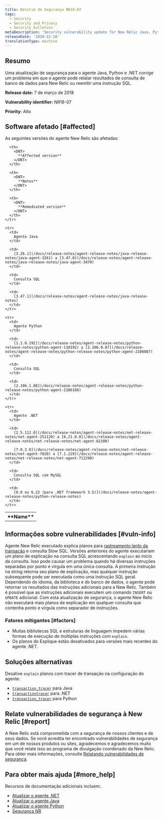```yaml
---
title: Boletim de Segurança NR18-07
tags:
  - Security
  - Security and Privacy
  - Security bulletins
metaDescription: 'Security vulnerability update for New Relic Java, Python, and .NET agents.'
releaseDate: '2020-12-10'
translationType: machine
---
```


## Resumo

Uma atualização de segurança para o agente Java, Python e .NET corrige um problema em que o agente pode relatar resultados de consulta de banco de dados para New Relic ou reemitir uma instrução SQL.

<DNT>**Release date:**</DNT> 7 de março de 2018

<DNT>**Vulnerability identifier:**</DNT> NR18-07

<DNT>**Priority:**</DNT> Alto

## Software afetado [#affected]

As seguintes versões do agente New Relic são afetadas:

<table>
  <tbody>
    <tr>
      <th>
        <DNT>
          **Name**
        </DNT>
      </th>

      <th>
        <DNT>
          **Affected version**
        </DNT>
      </th>

      <th>
        <DNT>
          **Notes**
        </DNT>
      </th>

      <th>
        <DNT>
          **Remediated version**
        </DNT>
      </th>
    </tr>

    <tr>
      <td>
        Agente Java
      </td>

      <td>
        [3.26.1](/docs/release-notes/agent-release-notes/java-release-notes/java-agent-3261) a [3.47.0](/docs/release-notes/agent-release-notes/java-release-notes/java-agent-3470)
      </td>

      <td>
        Consulta SQL
      </td>

      <td>
        [3.47.1](/docs/release-notes/agent-release-notes/java-release-notes)
      </td>
    </tr>

    <tr>
      <td>
        Agente Python
      </td>

      <td>
        [1.1.0.192](/docs/release-notes/agent-release-notes/python-release-notes/python-agent-110192) a [2.106.0.87](/docs/release-notes/agent-release-notes/python-release-notes/python-agent-2106087)
      </td>

      <td>
        Consulta SQL
      </td>

      <td>
        [2.106.1.88](/docs/release-notes/agent-release-notes/python-release-notes/python-agent-2106188)
      </td>
    </tr>

    <tr>
      <td>
        Agente .NET
      </td>

      <td>
        [2.5.112.0](/docs/release-notes/agent-release-notes/net-release-notes/net-agent-251120) a [6.21.0.0](/docs/release-notes/agent-release-notes/net-release-notes/net-agent-62100)

        [7.0.2.0](/docs/release-notes/agent-release-notes/net-release-notes/net-agent-7020) a [7.1.229](/docs/release-notes/agent-release-notes/net-release-notes/net-agent-712290)
      </td>

      <td>
        Consulta SQL com MySQL
      </td>

      <td>
        [8.0 ou 6.22 (para .NET framework 3.5)](/docs/release-notes/agent-release-notes/python-release-notes)
      </td>
    </tr>
  </tbody>
</table>

## Informações sobre vulnerabilidades [#vuln-info]

Agente New Relic executado explica planos para [rastreamento lento da transação](/docs/apm/applications-menu/monitoring/viewing-slow-query-details) e consulta Slow SQL. Versões anteriores do agente executariam um plano de explicação na consulta SQL acrescentando `explain` ao início da consulta. Isso pode causar um problema quando há diversas instruções separadas por ponto e vírgula em uma única consulta. A primeira instrução na string retorna seu plano de explicação, mas qualquer instrução subsequente pode ser executada como uma instrução SQL geral. Dependendo do idioma, da biblioteca e do banco de dados, o agente pode retornar os resultados das instruções adicionais para a New Relic. Também é possível que as instruções adicionais executem um comando `INSERT` ou `UPDATE` adicional. Com esta atualização de segurança, o agente New Relic não executará mais planos de explicação em qualquer consulta que contenha ponto e vírgula como separador de instruções.

### Fatores mitigantes [#factors]

* Muitas bibliotecas SQL e estruturas de linguagem impedem várias formas de execução de múltiplas instruções com `explain`.
* Os planos do Explique estão desativados para versões mais recentes do agente .NET.

## Soluções alternativas

Desative `explain` planos com tracer de transação na configuração do agente:

* [`transaction_tracer`](/docs/agents/java-agent/configuration/java-agent-configuration-config-file#h2-Transaction-tracer) para Java
* [`transactiontracer`](/docs/agents/net-agent/configuration/net-agent-configuration#transaction_tracer) para .NET
* [`transaction_tracer`](/docs/agents/python-agent/configuration/python-agent-configuration#txn-tracer-settings) para Python

## Relate vulnerabilidades de segurança à New Relic [#report]

A New Relic está comprometida com a segurança de nossos clientes e de seus dados. Se você acredita ter encontrado vulnerabilidades de segurança em um de nossos produtos ou sites, agradecemos e agradecemos muito que você relate isso ao programa de divulgação coordenado da New Relic. Para obter mais informações, consulte [Relatando vulnerabilidades de segurança](/docs/security/new-relic-security/data-privacy/reporting-security-vulnerabilities).

## Para obter mais ajuda [#more_help]

Recursos de documentação adicionais incluem:.

* [Atualizar o agente .NET](/docs/agents/net-agent/installation/update-net-agent)
* [Atualizar o agente Java](/docs/agents/java-agent/installation/upgrade-java-agent)
* [Atualizar o agente Python](/docs/agents/python-agent/installation-configuration/upgrade-python-agent)
* [Segurança NR](https://newrelic.com/security)
